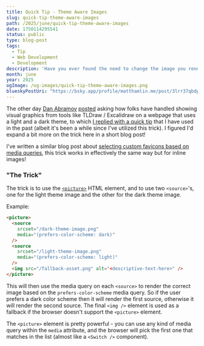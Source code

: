 ```yaml
---
title: Quick Tip - Theme Aware Images
slug: quick-tip-theme-aware-images
path: /2025/june/quick-tip-theme-aware-images
date: 1750114295541
status: public
type: blog-post
tags:
  - Tip
  - Web Development
  - Development
description: 'Have you ever found the need to change the image you render on a web page based on the current preferred color scheme of your theme?'
month: june
year: 2025
ogImage: /og-images/quick-tip-theme-aware-images.png
blueskyPostUri: "https://bsky.app/profile/matthamlin.me/post/3lrr37qbdp22d"
---
```


The other day [Dan Abramov](https://bsky.app/profile/danabra.mov) [posted](https://bsky.app/profile/danabra.mov/post/3lqe3az4u3k2e) asking how folks have handled showing visual graphics from tools like TLDraw / Excalidraw on a webpage that uses a light and a dark theme, to which [I replied with a quick tip](https://bsky.app/profile/matthamlin.me/post/3lqe3rn57f222) that I have used in the past (albeit it's been a while since I've utilized this trick). I figured I'd expand a bit more on the trick here in a short blog post!

I've written a similar blog post about [selecting custom favicons based on media queries](/2024/march/custom-favicon-recipes), this trick works in effectively the same way but for inline images!

### "The Trick"

The trick is to use the [`<picture>`](https://developer.mozilla.org/en-US/docs/Web/HTML/Reference/Elements/picture) HTML element, and to use two `<source>`'s, one for the light theme image and the other for the dark theme image.

Example:

```html
<picture>
  <source
    srcset="/dark-theme-image.png"
    media="(prefers-color-scheme: dark)"
  />
  <source
    srcset="/light-theme-image.png"
    media="(prefers-color-scheme: light)"
  />
  <img src="/fallback-asset.png" alt="<descriptive-text-here>" />
</picture>
```

This will then use the media query on each `<source>` to render the correct image based on the `prefers-color-scheme` media query. So if the user prefers a dark color scheme then it will render the first source, otherwise it will render the second source. The final `<img />` element is used as a fallback if the browser doesn't support the `<picture>` element.

The `<picture>` element is pretty powerful - you can use any kind of media query within the `media` attribute, and the browser will pick the first one that matches in the list (almost like a `<Switch />` component).


